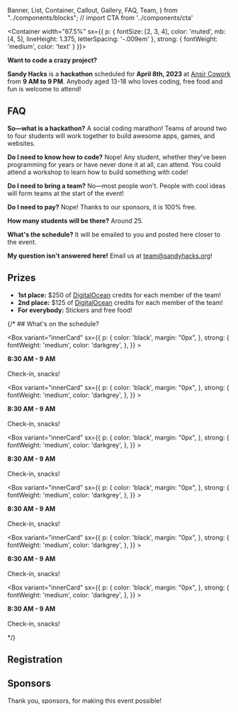   Banner,
  List,
  Container,
  Callout,
  Gallery,
  FAQ,
  Team,
} from "../components/blocks";
// import CTA from '../components/cta'

<Banner></Banner>

<Container
width="67.5%"
sx={{
    p: {
      fontSize: [2, 3, 4],
      color: 'muted',
      mb: [4, 5],
      lineHeight: 1.375,
      letterSpacing: '-.009em'
    },
    strong: {
      fontWeight: 'medium',
      color: 'text'
    }
  }}>
<Photo
  showAlt
  alt="The joys of hackathon-ing!"
  src="static/Hack_Club_Assemble_LTNJ_00104.JPG"
/>

**Want to code a crazy project?**

**Sandy Hacks** is a **hackathon** scheduled for **April 8th, 2023** at [Ansir Cowork](https://www.google.com/maps/place/Ansir+Innovation+Center/@32.8256251,-117.157724,18.17z/data=!4m6!3m5!1s0x80dbff96a0730333:0x8c934d2498f10222!8m2!3d32.8257631!4d-117.1569484!16s%2Fg%2F1tr8lwgl) from **9 AM to 9 PM**. Anybody aged 13-18 who loves coding, free food and fun is welcome to attend!

<!-- <center>
  ugh im making more work for myself but i'll animate a lil roaring dragon to
  use as a page divider
</center> -->

## FAQ

<FAQ>

**So—what is a hackathon?** A social coding marathon! Teams of around two to four students will work together to build awesome apps, games, and websites.

**Do I need to know how to code?** Nope! Any student, whether they've been programming for years or have never done it at all, can attend. You could attend a workshop to learn how to build something with code!

**Do I need to bring a team?** No—most people won't. People with cool ideas will form teams at the start of the event!

**Do I need to pay?** Nope! Thanks to our sponsors, it is 100% free.

**How many students will be there?** Around 25.

**What's the schedule?** It will be emailed to you and posted here closer to the event.

**My question isn't answered here!** Email us at [team@sandyhacks.org](mailto:team@sandyhacks.org)!

</FAQ>

## Prizes

<FAQ>

- **1st place:** $250 of [DigitalOcean](digitalocean.com) credits for each member of the team!
- **2nd place:** $125 of [DigitalOcean](digitalocean.com) credits for each member of the team!
- **For everybody:** Stickers and free food!

</FAQ>
{/*
## What's on the schedule?

<Box>

<Box variant="innerCard"
sx={{
        p: {
          color: 'black',
          margin: "0px",
        },
        strong: {
          fontWeight: 'medium',
          color: 'darkgrey',
        },
    }} >

**8:30 AM - 9 AM** <br></br>
Check-in, snacks!

</Box>

<Box variant="innerCard"
sx={{
        p: {
          color: 'black',
          margin: "0px",
        },
        strong: {
          fontWeight: 'medium',
          color: 'darkgrey',
        },
    }} >

**8:30 AM - 9 AM** <br></br>
Check-in, snacks!

</Box>

<Box variant="innerCard"
sx={{
        p: {
          color: 'black',
          margin: "0px",
        },
        strong: {
          fontWeight: 'medium',
          color: 'darkgrey',
        },
    }} >

**8:30 AM - 9 AM** <br></br>
Check-in, snacks!

</Box>

<Box variant="innerCard"
sx={{
        p: {
          color: 'black',
          margin: "0px",
        },
        strong: {
          fontWeight: 'medium',
          color: 'darkgrey',
        },
    }} >

**8:30 AM - 9 AM** <br></br>
Check-in, snacks!

</Box>

<Box variant="innerCard"
sx={{
        p: {
          color: 'black',
          margin: "0px",
        },
        strong: {
          fontWeight: 'medium',
          color: 'darkgrey',
        },
    }} >

**8:30 AM - 9 AM** <br></br>
Check-in, snacks!

</Box>

<Box variant="innerCard"
sx={{
        p: {
          color: 'black',
          margin: "0px",
        },
        strong: {
          fontWeight: 'medium',
          color: 'darkgrey',
        },
    }} >

**8:30 AM - 9 AM** <br></br>
Check-in, snacks!

</Box>

</Box>
*/}

## Registration

<RegistrationForm />

## Sponsors

Thank you, sponsors, for making this event possible!

<Sponsors />

</Container>
